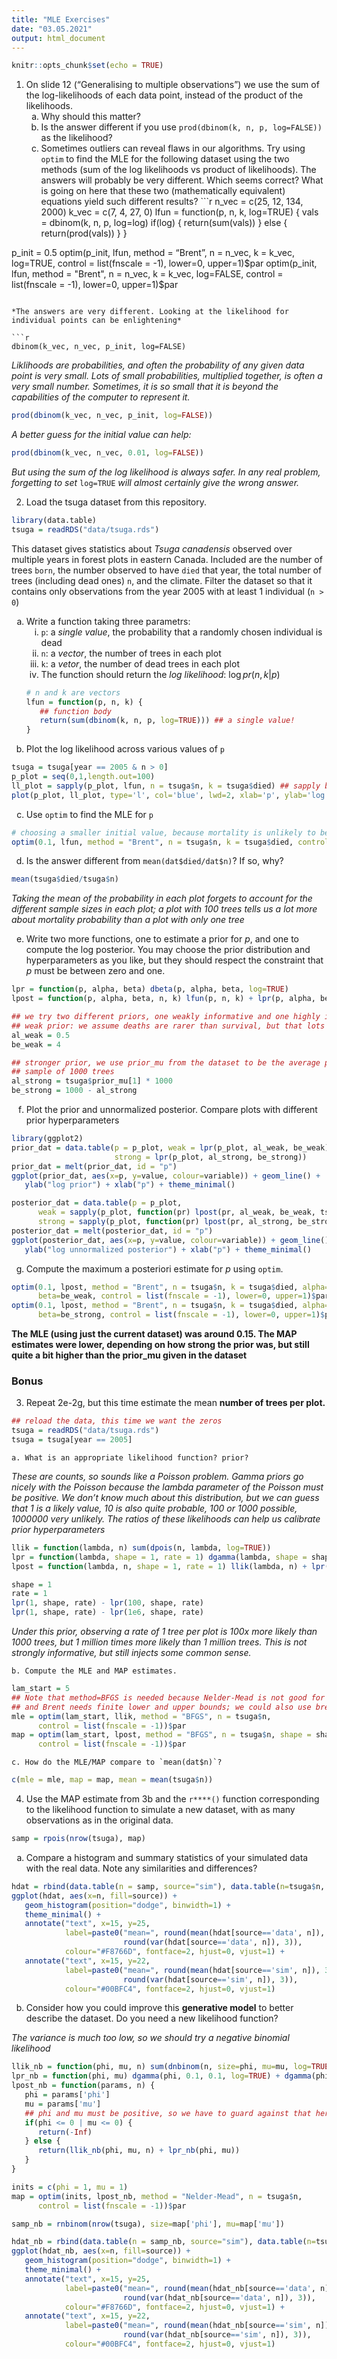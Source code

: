 ```yaml
---
title: "MLE Exercises"
date: "03.05.2021"
output: html_document
---
```


```r
knitr::opts_chunk$set(echo = TRUE)
```

1. On slide 12 ("Generalising to multiple observations") we use the sum of the log-likelihoods of each data point, instead of the product of the likelihoods. 
    a. Why should this matter?
    b. Is the answer different if you use `prod(dbinom(k, n, p, log=FALSE))` as the likelihood?
    c. Sometimes outliers can reveal flaws in our algorithms. Try using `optim` to find the MLE for the following dataset using the two methods (sum of the log likelihoods vs product of likelihoods). The answers will probably be very different. Which seems correct? What is going on here that these two (mathematically equivalent) equations yield such different results?
```r
n_vec = c(25, 12, 134, 2000)
k_vec = c(7, 4, 27, 0)
lfun = function(p, n, k, log=TRUE) {
   vals = dbinom(k, n, p, log=log)
   if(log) {
      return(sum(vals))
   } else {
      return(prod(vals))
   }
}

p_init = 0.5
optim(p_init, lfun, method = "Brent", n = n_vec, k = k_vec, log=TRUE, control = list(fnscale = -1), lower=0, upper=1)$par
optim(p_init, lfun, method = "Brent", n = n_vec, k = k_vec, log=FALSE, control = list(fnscale = -1), lower=0, upper=1)$par
```

*The answers are very different. Looking at the likelihood for individual points can be enlightening*

```r
dbinom(k_vec, n_vec, p_init, log=FALSE)
```

*Liklihoods are probabilities, and often the probability of any given data point is very small. Lots of small probabilities, multiplied together, is often a very small number. Sometimes, it is so small that it is beyond the capabilities of the computer to represent it.*

```r
prod(dbinom(k_vec, n_vec, p_init, log=FALSE))
```

*A better guess for the initial value can help:*

```r
prod(dbinom(k_vec, n_vec, 0.01, log=FALSE))
```

*But using the sum of the log likelihood is always safer. In any real problem, forgetting to set* `log=TRUE` *will almost certainly give the wrong answer.*

2. Load the tsuga dataset from this repository.

```r
library(data.table)
tsuga = readRDS("data/tsuga.rds")
```

This dataset gives statistics about *Tsuga canadensis* observed over multiple years in forest plots in eastern Canada. Included are the number of trees `born`, the number observed to have `died` that year, the total number of trees (including dead ones) `n`, and the climate. Filter the dataset so that it contains only observations from the year 2005 with at least 1 individual (`n > 0`)

   a. Write a function taking three parametrs:
      i. `p`: a *single value*, the probability that a randomly chosen individual is dead
      ii. `n`: a *vector*, the number of trees in each plot
      iii. `k`: a *vetor*, the number of dead trees in each plot
      iv. The function should return the *log likelihood*: $\log pr(n,k|p)$
```r
# n and k are vectors
lfun = function(p, n, k) {
   ## function body
   return(sum(dbinom(k, n, p, log=TRUE))) ## a single value!
}
```

   
   b. Plot the log likelihood across various values of `p`

```r
tsuga = tsuga[year == 2005 & n > 0]
p_plot = seq(0,1,length.out=100)
ll_plot = sapply(p_plot, lfun, n = tsuga$n, k = tsuga$died) ## sapply because p_plot is a vector, but lfun expects a single value
plot(p_plot, ll_plot, type='l', col='blue', lwd=2, xlab='p', ylab='log likelihood')
```

   c. Use `optim` to find the MLE for `p`
   
```r
# choosing a smaller initial value, because mortality is unlikely to be 50% and because the plot above demonstrates this
optim(0.1, lfun, method = "Brent", n = tsuga$n, k = tsuga$died, control = list(fnscale = -1), lower=0, upper=1)$par
```

   d. Is the answer different from `mean(dat$died/dat$n)`? If so, why?
   
```r
mean(tsuga$died/tsuga$n)
```

*Taking the mean of the probability in each plot forgets to account for the different sample sizes in each plot; a plot with 100 trees tells us a lot more about mortality probability than a plot with only one tree*
   
   e. Write two more functions, one to estimate a prior for *p*, and one to compute the log posterior. You may choose the prior distribution and hyperparameters as you like, but they should respect the constraint that *p* must be between zero and one.

```r
lpr = function(p, alpha, beta) dbeta(p, alpha, beta, log=TRUE)
lpost = function(p, alpha, beta, n, k) lfun(p, n, k) + lpr(p, alpha, beta)

## we try two different priors, one weakly informative and one highly informative
## weak prior: we assume deaths are rarer than survival, but that lots of values are possible
al_weak = 0.5
be_weak = 4

## stronger prior, we use prior_mu from the dataset to be the average prior probability, and assume this is based on a prior
## sample of 1000 trees
al_strong = tsuga$prior_mu[1] * 1000
be_strong = 1000 - al_strong
```
   
   f. Plot the prior and unnormalized posterior. Compare plots with different prior hyperparameters
   
```r
library(ggplot2)
prior_dat = data.table(p = p_plot, weak = lpr(p_plot, al_weak, be_weak),
                       strong = lpr(p_plot, al_strong, be_strong))
prior_dat = melt(prior_dat, id = "p")
ggplot(prior_dat, aes(x=p, y=value, colour=variable)) + geom_line() +
   ylab("log prior") + xlab("p") + theme_minimal()

posterior_dat = data.table(p = p_plot,
      weak = sapply(p_plot, function(pr) lpost(pr, al_weak, be_weak, tsuga$n, tsuga$died)),
      strong = sapply(p_plot, function(pr) lpost(pr, al_strong, be_strong, tsuga$n, tsuga$died)))
posterior_dat = melt(posterior_dat, id = "p")
ggplot(posterior_dat, aes(x=p, y=value, colour=variable)) + geom_line() +
   ylab("log unnormalized posterior") + xlab("p") + theme_minimal()

```
   
   g. Compute the maximum a posteriori estimate for *p* using `optim`.
   
```r
optim(0.1, lpost, method = "Brent", n = tsuga$n, k = tsuga$died, alpha=al_weak, 
      beta=be_weak, control = list(fnscale = -1), lower=0, upper=1)$par
optim(0.1, lpost, method = "Brent", n = tsuga$n, k = tsuga$died, alpha=al_strong, 
      beta=be_strong, control = list(fnscale = -1), lower=0, upper=1)$par

```

**The MLE (using just the current dataset) was around 0.15. The MAP estimates were lower, depending on how strong the prior was, but still quite a bit higher than the prior_mu given in the dataset**

### Bonus

3. Repeat 2e-2g, but this time estimate the mean **number of trees per plot.**

```r
## reload the data, this time we want the zeros
tsuga = readRDS("data/tsuga.rds")
tsuga = tsuga[year == 2005]
```

    a. What is an appropriate likelihood function? prior?
    
*These are counts, so sounds like a Poisson problem. Gamma priors go nicely with the Poisson because the lambda parameter of the Poisson must be positive. We don't know much about this distribution, but we can guess that 1 is a likely value, 10 is also quite probable, 100 or 1000 possible, 1000000 very unlikely. The ratios of these likelihoods can help us calibrate prior hyperparameters*

```r

llik = function(lambda, n) sum(dpois(n, lambda, log=TRUE))
lpr = function(lambda, shape = 1, rate = 1) dgamma(lambda, shape = shape, rate = rate, log=TRUE)
lpost = function(lambda, n, shape = 1, rate = 1) llik(lambda, n) + lpr(lambda, shape, rate)

shape = 1
rate = 1
lpr(1, shape, rate) - lpr(100, shape, rate)
lpr(1, shape, rate) - lpr(1e6, shape, rate)
```

*Under this prior, observing a rate of 1 tree per plot is 100x more likely than 1000 trees, but 1 million times more likely than 1 million trees. This is not strongly informative, but still injects some common sense.*
    
    b. Compute the MLE and MAP estimates.
    
```r
lam_start = 5
## Note that method=BFGS is needed because Nelder-Mead is not good for one-dimensional problems
## and Brent needs finite lower and upper bounds; we could also use brent with upper=some really large number
mle = optim(lam_start, llik, method = "BFGS", n = tsuga$n,
      control = list(fnscale = -1))$par
map = optim(lam_start, lpost, method = "BFGS", n = tsuga$n, shape = shape, rate = rate, 
      control = list(fnscale = -1))$par
```

    c. How do the MLE/MAP compare to `mean(dat$n)`?
    
```r
c(mle = mle, map = map, mean = mean(tsuga$n))
```
    

4. Use the MAP estimate from 3b and the `r****()` function corresponding to the likelihood function to simulate a new dataset, with as many observations as in the original data.

```r
samp = rpois(nrow(tsuga), map)
```

   a. Compare a histogram and summary statistics of your simulated data with the real data. Note any similarities and differences?
   
```r
hdat = rbind(data.table(n = samp, source="sim"), data.table(n=tsuga$n, source="data"))
ggplot(hdat, aes(x=n, fill=source)) + 
   geom_histogram(position="dodge", binwidth=1) + 
   theme_minimal() + 
   annotate("text", x=15, y=25, 
            label=paste0("mean=", round(mean(hdat[source=='data', n]), 3), "; var=", 
                         round(var(hdat[source=='data', n]), 3)), 
            colour="#F8766D", fontface=2, hjust=0, vjust=1) + 
   annotate("text", x=15, y=22, 
            label=paste0("mean=", round(mean(hdat[source=='sim', n]), 3), "; var=", 
                         round(var(hdat[source=='sim', n]), 3)), 
            colour="#00BFC4", fontface=2, hjust=0, vjust=1)
```

   b. Consider how you could improve this **generative model** to better describe the dataset. Do you need a new likelihood function?

*The variance is much too low, so we should try a negative binomial likelihood*

```r
llik_nb = function(phi, mu, n) sum(dnbinom(n, size=phi, mu=mu, log=TRUE))
lpr_nb = function(phi, mu) dgamma(phi, 0.1, 0.1, log=TRUE) + dgamma(phi, 0.1, 0.1, log=TRUE)
lpost_nb = function(params, n) {
   phi = params['phi']
   mu = params['mu']
   ## phi and mu must be positive, so we have to guard against that here
   if(phi <= 0 | mu <= 0) {
      return(-Inf)
   } else {
      return(llik_nb(phi, mu, n) + lpr_nb(phi, mu))      
   }
}

inits = c(phi = 1, mu = 1)
map = optim(inits, lpost_nb, method = "Nelder-Mead", n = tsuga$n, 
      control = list(fnscale = -1))$par

samp_nb = rnbinom(nrow(tsuga), size=map['phi'], mu=map['mu'])

hdat_nb = rbind(data.table(n = samp_nb, source="sim"), data.table(n=tsuga$n, source="data"))
ggplot(hdat_nb, aes(x=n, fill=source)) + 
   geom_histogram(position="dodge", binwidth=1) + 
   theme_minimal() + 
   annotate("text", x=15, y=25, 
            label=paste0("mean=", round(mean(hdat_nb[source=='data', n]), 3), "; var=", 
                         round(var(hdat_nb[source=='data', n]), 3)), 
            colour="#F8766D", fontface=2, hjust=0, vjust=1) + 
   annotate("text", x=15, y=22, 
            label=paste0("mean=", round(mean(hdat_nb[source=='sim', n]), 3), "; var=", 
                         round(var(hdat_nb[source=='sim', n]), 3)), 
            colour="#00BFC4", fontface=2, hjust=0, vjust=1)

```

